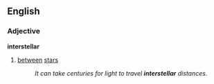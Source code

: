 ==English==
===Adjective===
'''interstellar'''
#[[between]] [[star]]s
#:''It can take centuries for light to travel '''interstellar''' distances.''
